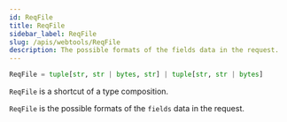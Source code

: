 ```yaml
---
id: ReqFile
title: ReqFile
sidebar_label: ReqFile
slug: /apis/webtools/ReqFile
description: The possible formats of the fields data in the request.
---
```



<APITopBar type="type" source="webtools.ReqFile" />

```python
ReqFile = tuple[str, str | bytes, str] | tuple[str, str | bytes]
```

`ReqFile` is a shortcut of a type composition.

`ReqFile` is the possible formats of the `fields` data in the request.
